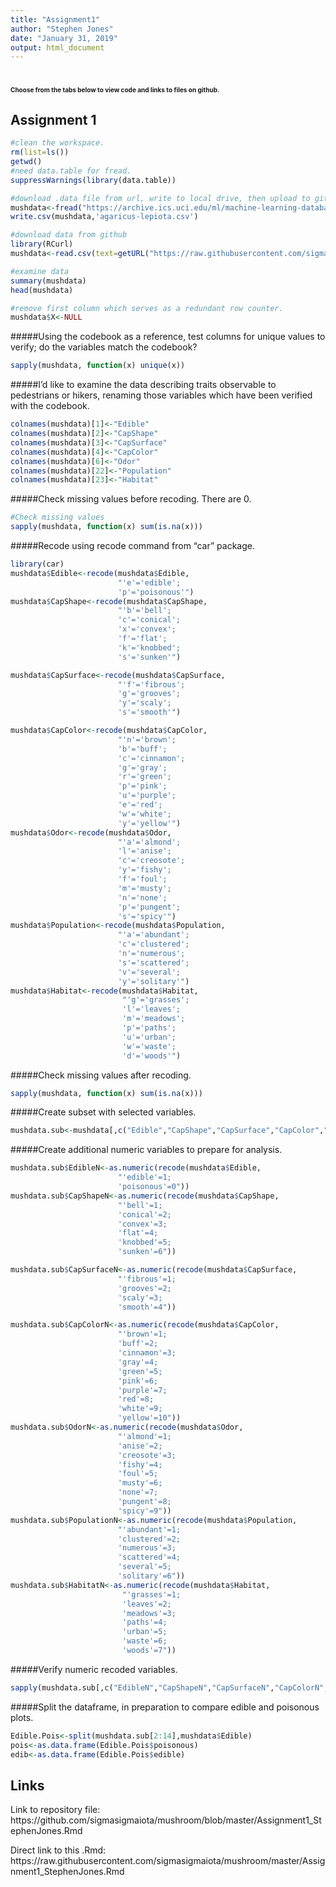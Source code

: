 ---
title: "Assignment1"
author: "Stephen Jones"
date: "January 31, 2019"
output: html_document
---
# <span style="font-size:10px;">Choose from the tabs below to view code and links to files on github.</span> {.tabset}

## Assignment 1


```{r message=FALSE, warning=FALSE}

#clean the workspace.
rm(list=ls())
getwd()
#need data.table for fread.
suppressWarnings(library(data.table))
```

```{r eval=FALSE}
#download .data file from url, write to local drive, then upload to github
mushdata<-fread("https://archive.ics.uci.edu/ml/machine-learning-databases/mushroom/agaricus-lepiota.data")
write.csv(mushdata,'agaricus-lepiota.csv')
```

```{r message=FALSE, warning=FALSE}
#download data from github
library(RCurl)
mushdata<-read.csv(text=getURL("https://raw.githubusercontent.com/sigmasigmaiota/mushroom/master/agaricus-lepiota.csv"))

#examine data
summary(mushdata)
head(mushdata)

#remove first column which serves as a redundant row counter.
mushdata$X<-NULL
```
#####Using the codebook as a reference, test columns for unique values to verify; do the variables match the codebook?
```{r message=FALSE, warning=FALSE}
sapply(mushdata, function(x) unique(x))
```
#####I'd like to examine the data describing traits observable to pedestrians or hikers, renaming those variables which have been verified with the codebook.
```{r message=FALSE, warning=FALSE}

colnames(mushdata)[1]<-"Edible"
colnames(mushdata)[2]<-"CapShape"
colnames(mushdata)[3]<-"CapSurface"
colnames(mushdata)[4]<-"CapColor"
colnames(mushdata)[6]<-"Odor"
colnames(mushdata)[22]<-"Population"
colnames(mushdata)[23]<-"Habitat"
```
#####Check missing values before recoding. There are 0.
```{r message=FALSE, warning=FALSE}
#Check missing values
sapply(mushdata, function(x) sum(is.na(x)))
```
#####Recode using recode command from "car" package.
```{r message=FALSE, warning=FALSE}
library(car)
mushdata$Edible<-recode(mushdata$Edible,
                        "'e'='edible';
                        'p'='poisonous'")
mushdata$CapShape<-recode(mushdata$CapShape,
                        "'b'='bell';
                        'c'='conical';
                        'x'='convex';
                        'f'='flat';
                        'k'='knobbed';
                        's'='sunken'")

mushdata$CapSurface<-recode(mushdata$CapSurface,
                        "'f'='fibrous';
                        'g'='grooves';
                        'y'='scaly';
                        's'='smooth'")

mushdata$CapColor<-recode(mushdata$CapColor,
                        "'n'='brown';
                        'b'='buff';
                        'c'='cinnamon';
                        'g'='gray';
                        'r'='green';
                        'p'='pink';
                        'u'='purple';
                        'e'='red';
                        'w'='white';
                        'y'='yellow'")
mushdata$Odor<-recode(mushdata$Odor,
                        "'a'='almond';
                        'l'='anise';
                        'c'='creosote';
                        'y'='fishy';
                        'f'='foul';
                        'm'='musty';
                        'n'='none';
                        'p'='pungent';
                        's'='spicy'")
mushdata$Population<-recode(mushdata$Population,
                        "'a'='abundant';
                        'c'='clustered';
                        'n'='numerous';
                        's'='scattered';
                        'v'='several';
                        'y'='solitary'")
mushdata$Habitat<-recode(mushdata$Habitat,
                         "'g'='grasses';
                         'l'='leaves';
                         'm'='meadows';
                         'p'='paths';
                         'u'='urban';
                         'w'='waste';
                         'd'='woods'")

```
#####Check missing values after recoding.
```{r message=FALSE, warning=FALSE}
sapply(mushdata, function(x) sum(is.na(x)))

```
#####Create subset with selected variables.
```{r message=FALSE, warning=FALSE}
mushdata.sub<-mushdata[,c("Edible","CapShape","CapSurface","CapColor","Odor","Population","Habitat")]
```
#####Create additional numeric variables to prepare for analysis.
```{r message=FALSE, warning = FALSE}
mushdata.sub$EdibleN<-as.numeric(recode(mushdata$Edible,
                        "'edible'=1;
                        'poisonous'=0"))
mushdata.sub$CapShapeN<-as.numeric(recode(mushdata$CapShape,
                        "'bell'=1;
                        'conical'=2;
                        'convex'=3;
                        'flat'=4;
                        'knobbed'=5;
                        'sunken'=6"))

mushdata.sub$CapSurfaceN<-as.numeric(recode(mushdata$CapSurface,
                        "'fibrous'=1;
                        'grooves'=2;
                        'scaly'=3;
                        'smooth'=4"))

mushdata.sub$CapColorN<-as.numeric(recode(mushdata$CapColor,
                        "'brown'=1;
                        'buff'=2;
                        'cinnamon'=3;
                        'gray'=4;
                        'green'=5;
                        'pink'=6;
                        'purple'=7;
                        'red'=8;
                        'white'=9;
                        'yellow'=10"))
mushdata.sub$OdorN<-as.numeric(recode(mushdata$Odor,
                        "'almond'=1;
                        'anise'=2;
                        'creosote'=3;
                        'fishy'=4;
                        'foul'=5;
                        'musty'=6;
                        'none'=7;
                        'pungent'=8;
                        'spicy'=9"))
mushdata.sub$PopulationN<-as.numeric(recode(mushdata$Population,
                        "'abundant'=1;
                        'clustered'=2;
                        'numerous'=3;
                        'scattered'=4;
                        'several'=5;
                        'solitary'=6"))
mushdata.sub$HabitatN<-as.numeric(recode(mushdata$Habitat,
                         "'grasses'=1;
                         'leaves'=2;
                         'meadows'=3;
                         'paths'=4;
                         'urban'=5;
                         'waste'=6;
                         'woods'=7"))
```
#####Verify numeric recoded variables.
```{r message=FALSE, warning = FALSE}
sapply(mushdata.sub[,c("EdibleN","CapShapeN","CapSurfaceN","CapColorN","OdorN","PopulationN","HabitatN")], function(x) is.numeric(x))
```

#####Split the dataframe, in preparation to compare edible and poisonous plots.
```{r message=FALSE, warning = FALSE}

Edible.Pois<-split(mushdata.sub[2:14],mushdata$Edible)
pois<-as.data.frame(Edible.Pois$poisonous)
edib<-as.data.frame(Edible.Pois$edible)

```

## Links
Link to repository file:
https://github.com/sigmasigmaiota/mushroom/blob/master/Assignment1_StephenJones.Rmd

Direct link to this .Rmd:
https://raw.githubusercontent.com/sigmasigmaiota/mushroom/master/Assignment1_StephenJones.Rmd

